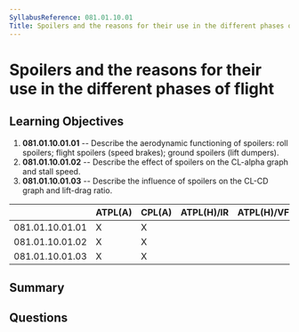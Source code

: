 ```yaml
---
SyllabusReference: 081.01.10.01
Title: Spoilers and the reasons for their use in the different phases of flight
---
```


# Spoilers and the reasons for their use in the different phases of flight

## Learning Objectives

1.  **081.01.10.01.01** -- Describe the aerodynamic functioning of spoilers: roll
    spoilers; flight spoilers (speed brakes); ground spoilers (lift dumpers).
2.  **081.01.10.01.02** -- Describe the effect of spoilers on the CL-alpha graph
    and stall speed.
3.  **081.01.10.01.03** -- Describe the influence of spoilers on the CL-CD graph
    and lift-drag ratio.

|                 | ATPL(A) | CPL(A) | ATPL(H)/IR | ATPL(H)/VFR | CPL(H) | IR | CBIR(A) |
| --------------- | ------- | ------ | ---------- | ----------- | ------ | -- | ------- |
| 081.01.10.01.01 | X       | X      |            |             |        |    |         |
| 081.01.10.01.02 | X       | X      |            |             |        |    |         |
| 081.01.10.01.03 | X       | X      |            |             |        |    |         |

## Summary

## Questions
